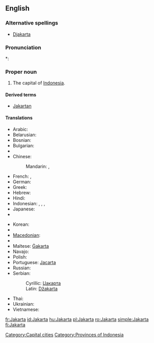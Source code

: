 {{wikipedia}}
==English==

===Alternative spellings===
* [[Djakarta]]

===Pronunciation===
*: {{rhymes|ɑː(r)tə}}

===Proper noun===
{{en-proper noun}}

# The capital of [[Indonesia]].

====Derived terms====
* [[Jakartan]]

====Translations====
{{trans-top|capital of Indonesia}}
* Arabic: {{t|ar|جاكرتا|f|tr=jakaarta|sc=Arab}}
* Belarusian: {{t|be|Джакарта|f|tr=Džakárta|sc=Cyrl}}
* Bosnian: {{t-|bs|Džakarta|f}}
* Bulgarian: {{t|bg|Джакарта|f|tr=Džakárta|sc=Cyrl}}
* {{trreq|Burmese}}
* Chinese:
*: Mandarin: {{t|zh|雅加達|sc=Hani}},  {{t|zh|雅加达|tr=Yǎjiādá|sc=Hani}}
* French: {{t+|fr|Jakarta}}, {{t-|fr|Djakarta}}
* German: {{t|de|Jakarta|n}}
* Greek: {{t|el|Τζακάρτα|tr=Tzakárta|sc=Grek}}
* Hebrew: {{t|he|ג'קרטה|sc=Hebr}}
* Hindi: {{t|hi|जकार्ता|tr=jakārtā|sc=Deva}}
* Indonesian: {{t|id|Djakarta}},  {{t|id|Sunda Kelapa}},  {{t|id|Jayakarta}},  {{t|id|Batavia}}
* Japanese: {{t-|ja|ジャカルタ|tr=Jakaruta}}
* {{trreq|Khmer}}
{{trans-mid}}
* Korean: {{t|ko|자카르타|tr=Jakareuta|sc=Kore}}
* {{trreq|Lao}}
* [[Macedonian]]: {{t|mk|Џакарта|f|tr=Džakárta|sc=Cyrl}}
* {{trreq|Malay}}
* Maltese: [[Ġakarta]]
* Navajo: {{tø|nv|Jakʼáta}}
* Polish: {{t+|pl|Dżakarta|f}}
* Portuguese: [[Jacarta]] {{f}}
* Russian: {{t|ru|Джакарта|f|tr=Džakárta|sc=Cyrl}}
* Serbian:
*: Cyrillic: [[Џакарта#Serbian|Џакарта]] {{f}}
*: Latin: [[Džakarta#Serbian|Džakarta]] {{f}}
* Thai: {{t|th|จาการ์ตา|tr=jaa-gaa-dtaa|sc=Thai}}
* Ukrainian: {{t|uk|Джакарта|f|tr=Džakárta|sc=Cyrl}}
* Vietnamese: {{t|vi|Jakarta}}
{{trans-bottom}}

[[Category:Capital cities]]
[[Category:Provinces of Indonesia]]

[[fr:Jakarta]]
[[id:Jakarta]]
[[hu:Jakarta]]
[[pl:Jakarta]]
[[ro:Jakarta]]
[[simple:Jakarta]]
[[fi:Jakarta]]